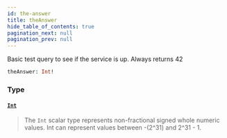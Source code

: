 ```yaml
---
id: the-answer
title: theAnswer
hide_table_of_contents: true
pagination_next: null
pagination_prev: null
---
```








Basic test query to see if the service is up. Always returns 42

```graphql
theAnswer: Int!
```


### Type

#### [`Int`](/scalars/int) <Badge class="secondary" text="scalar"/>
> The `Int` scalar type represents non-fractional signed whole numeric values. Int can represent values between -(2^31) and 2^31 - 1.
> 





